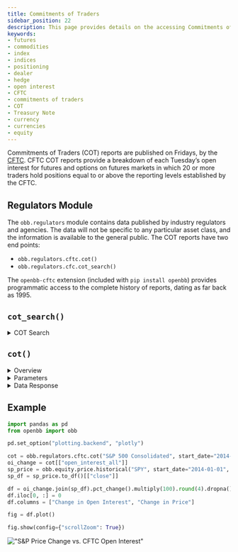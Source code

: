 ```yaml
---
title: Commitments of Traders
sidebar_position: 22
description: This page provides details on the accessing Commitments of Traders reports with the OpenBB Platform, published by the CFTC weekly. There are explanations of the query parameters and data response, as well as examples for use.
keywords:
- futures
- commodities
- index
- indices
- positioning
- dealer
- hedge
- open interest
- CFTC
- commitments of traders
- COT
- Treasury Note
- currency
- currencies
- equity
---
```



<HeadTitle title="Commitments of Traders - User Guides | OpenBB Platform Docs" />

Commitments of Traders (COT) reports are published on Fridays, by the [CFTC](https://www.cftc.gov/MarketReports/CommitmentsofTraders/index.htm). CFTC COT reports provide a breakdown of each Tuesday’s open interest for futures and options on futures markets in which 20 or more traders hold positions equal to or above the reporting levels established by the CFTC.

## Regulators Module

The `obb.regulators` module contains data published by industry regulators and agencies. The data will not be specific to any particular asset class, and the information is available to the general public. The COT reports have two end points:

- `obb.regulators.cftc.cot()`
- `obb.regulators.cfc.cot_search()`

The `openbb-cftc` extension (included with `pip install openbb`) provides programmatic access to the complete history of reports, dating as far back as 1995.

## `cot_search()`

<details>
<summary mdxType="summary">COT Search</summary>

The `obb.regulators.cftc.cot_search()` endpoint is a curated list of current reports. The list can be searched by partial match - i.e., "resources" - and they are classified under categories and subcategories. Get the whole list with an empty query.

Indices - S&P 500, Nasdaq 100, Dow Jones Industrial Average, Russell 1000 & 2000, VIX, Bloomberg Commodity Index, etc. - can be found with the keyword "index".

The example below shows all the S&P reports.

```python
reports = obb.regulators.cftc.cot_search("s&p").to_df()
```

| code   | name                           | commodity_name                | category              | subcategory   |
|:-------|:-------------------------------|:------------------------------|:----------------------|:--------------|
| 43874A | S&P 500 ANNUAL DIVIDEND INDEX  | DIVIDEND INDICES              | FINANCIAL INSTRUMENTS | STOCK INDICES |
| 43874Q | S&P 500 QUARTERLY DIVIDEND IND | DIVIDEND INDICES              | FINANCIAL INSTRUMENTS | STOCK INDICES |
| 13874I | E-MINI S&P TECHNOLOGY INDEX    | S&P BROAD BASED STOCK INDICES | FINANCIAL INSTRUMENTS | STOCK INDICES |
| 138748 | E-MINI S&P CONSU STAPLES INDEX | S&P BROAD BASED STOCK INDICES | FINANCIAL INSTRUMENTS | STOCK INDICES |
| 13874A | E-MINI S&P 500                 | S&P BROAD BASED STOCK INDICES | FINANCIAL INSTRUMENTS | STOCK INDICES |
| 138749 | E-MINI S&P ENERGY INDEX        | S&P BROAD BASED STOCK INDICES | FINANCIAL INSTRUMENTS | STOCK INDICES |
| 13874W | ADJUSTED INT RATE S&P 500 TOTL | S&P BROAD BASED STOCK INDICES | FINANCIAL INSTRUMENTS | STOCK INDICES |
| 13874+ | S&P 500 Consolidated           | S&P BROAD BASED STOCK INDICES | FINANCIAL INSTRUMENTS | STOCK INDICES |
| 13874C | E-MINI S&P FINANCIAL INDEX     | S&P BROAD BASED STOCK INDICES | FINANCIAL INSTRUMENTS | STOCK INDICES |
| 33874A | E-MINI S&P 400 STOCK INDEX     | S&P BROAD BASED STOCK INDICES | FINANCIAL INSTRUMENTS | STOCK INDICES |
| 13874U | MICRO E-MINI S&P 500 INDEX     | S&P BROAD BASED STOCK INDICES | FINANCIAL INSTRUMENTS | STOCK INDICES |
| 13874J | E-MINI S&P UTILITIES INDEX     | S&P BROAD BASED STOCK INDICES | FINANCIAL INSTRUMENTS | STOCK INDICES |
| 13874R | E-MINI S&P REAL ESTATE INDEX   | S&P BROAD BASED STOCK INDICES | FINANCIAL INSTRUMENTS | STOCK INDICES |

</details>

## `cot()`

<details>
<summary mdxType="summary">Overview</summary>

The weekly reports are returned as a flat timeseries. The `id` parameter accepts a flexible input, using the "code" provides an exact match returning the complete history. See the Parameters section below for more information on entering symbols.

```python
sp = obb.regulators.cftc.cot("13874+")

# Display the change in open interest from the previous week, limiting to the last 5 reports.
sp.to_df().T.filter(like="change_in", axis=0).iloc[:,-5:]
```

|                             |   2024-10-15 |   2024-10-22 |   2024-10-29 |   2024-11-05 |   2024-11-12 |
|:----------------------------|-------------:|-------------:|-------------:|-------------:|-------------:|
| change_in_open_interest_all |        88416 |       -95881 |        35345 |       -28290 |       242306 |
| change_in_noncomm_long_all  |        22828 |        11329 |         7547 |        11680 |         -900 |
| change_in_noncomm_short_all |        -6723 |         3364 |       -43078 |       -44221 |        82742 |
| change_in_noncomm_spead_all |        29860 |       -46828 |        48684 |       -12005 |        83965 |
| change_in_comm_long_all     |        23939 |       -48592 |       -30357 |       -28563 |       140423 |
| change_in_comm_short_all    |        65620 |       -47838 |        38124 |        29856 |        76404 |
| change_in_tot_rept_long_all |        76627 |       -84092 |        25874 |       -28888 |       223488 |
| change_in_tot_rept_short    |        88757 |       -91302 |        43730 |       -26370 |       243111 |
| change_in_nonrept_long_all  |        11789 |       -11790 |         9471 |          598 |        18818 |
| change_in_nonrept_short_all |         -341 |        -4579 |        -8385 |        -1921 |         -805 |

:::note

:::

</details>

<details>
<summary mdxType="summary">Parameters</summary>

The parameters here will alter the type of report returned. Use `start_date` and `end_date` to request specific historical windows.

<details>
<summary mdxType="summary">`id: str`</summary>

The `id` parameter will accept different inputs:

- A "code" - i.e, "13874A" - which can be mapped using `cot_search()`, and can be any valid CFTC market contract code. This should be an exact match.
- A commodity name, category, or subcategory - i.e, "precious metals" for palladium, platinum, silver, and gold.
- A partial name match - i.e, "russell", "nasdaq", "japanese yen"
- "all" - returns all reports associated with the `report_type`, for the most recent date.

</details>

<details>
<summary mdxType="summary">`futures_only: bool = False`</summary>

When `True`, returns the futures-only report. Default is False, for the combined (futures and options) report.

</details>

<details>
<summary mdxType="summary">`report_type: Literal["legacy", "disaggregated", "financial", "supplemental"] = "legacy"`</summary>

The Legacy report is broken down by exchange with reported open interest by three trader classifications:
- commercial
- non-commercial
- non-reportable

Disaggregated reports are broken down by Agriculture and Natural Resource contracts, groups reportable open interest positions into four classifications:
- Producer/Merchant
- Swap Dealers
- Managed Money
- Other Reportables

The Traders in Financial Futures (TFF) report includes financial contracts, and the reported open interest has five classifications:
- Dealer
- Asset Manager
- Leveraged Money
- Other Reportables
- Non-Reportables

<details>
<summary mdxType="summary">Supplemental Explanation</summary>

:::info
Excerpt below is from the explanatory notes on the CFTC's [website](https://www.cftc.gov/MarketReports/CommitmentsofTraders/ExplanatoryNotes/index.htm)
:::

Based on the information contained in the report of futures-and-options combined in the short format, the Supplemental report shows an additional category of “Index Traders” in selected agricultural markets. These traders are drawn from the noncommercial and commercial categories. The noncommercial category includes positions of managed funds, pension funds, and other investors that are generally seeking exposure to a broad index of commodity prices as an asset class in an unleveraged and passively-managed manner. The commercial category includes positions for entities whose trading predominantly reflects hedging of over-the-counter transactions involving commodity indices—for example, a swap dealer holding long futures positions to hedge a short commodity index exposure opposite institutional traders, such as pension funds.

All of these traders—whether coming from the noncommercial or commercial categories—are generally replicating a commodity index by establishing long futures positions in the component markets and then rolling those positions forward from future to future using a fixed methodology. Some traders assigned to the Index Traders category are engaged in other futures activity that could not be disaggregated. As a result, the Index Traders category, which is typically made up of traders with long-only futures positions replicating an index, will include some long and short positions where traders have multi-dimensional trading activities, the preponderance of which is index trading. Likewise, the Index Traders category will not include some traders who are engaged in index trading, but for whom it does not represent a substantial part of their overall trading activity.

</details>

</details>

</details>

<details>
<summary mdxType="summary">Data Response</summary>

:::info
The number of fields returned will vary greatly (up to nearly 200) depending on the type of report and CFTC market contract. Numbers are generally categorized as below, in brackets is a key for isolating each group.

- Positions ('positions')
- Percent of open interest ('pct')
- Change in open interest ('change')
- Number of traders ('traders')
- Concentration Ratios ('conc')

See the CFTC's [website](https://www.cftc.gov/MarketReports/CommitmentsofTraders/ExplanatoryNotes/index.htm) for a detailed explanation of each.
:::

<details>
<summary mdxType="summary">Legacy Report Fields</summary>

```python
[
    "date",
    "report_week",
    "market_and_exchange_names",
    "cftc_contract_market_code",
    "cftc_market_code",
    "cftc_region_code",
    "cftc_commodity_code",
    "commodity",
    "commodity_group",
    "commodity_subgroup",
    "futonly_or_combined",
    "contract_units",
    "id",
    "contract_market_name",
    "open_interest_all",
    "noncomm_positions_long_all",
    "noncomm_positions_short_all",
    "noncomm_postions_spread_all",
    "comm_positions_long_all",
    "comm_positions_short_all",
    "tot_rept_positions_long_all",
    "tot_rept_positions_short",
    "nonrept_positions_long_all",
    "nonrept_positions_short_all",
    "open_interest_old",
    "noncomm_positions_long_old",
    "noncomm_positions_short_old",
    "noncomm_positions_spread",
    "comm_positions_long_old",
    "comm_positions_short_old",
    "tot_rept_positions_long_old",
    "tot_rept_positions_short_1",
    "nonrept_positions_long_old",
    "nonrept_positions_short_old",
    "open_interest_other",
    "noncomm_positions_long_other",
    "noncomm_positions_short_other",
    "noncomm_positions_spread_1",
    "comm_positions_long_other",
    "comm_positions_short_other",
    "tot_rept_positions_long_other",
    "tot_rept_positions_short_2",
    "nonrept_positions_long_other",
    "nonrept_positions_short_other",
    "change_in_open_interest_all",
    "change_in_noncomm_long_all",
    "change_in_noncomm_short_all",
    "change_in_noncomm_spead_all",
    "change_in_comm_long_all",
    "change_in_comm_short_all",
    "change_in_tot_rept_long_all",
    "change_in_tot_rept_short",
    "change_in_nonrept_long_all",
    "change_in_nonrept_short_all",
    "pct_of_open_interest_all",
    "pct_of_oi_noncomm_long_all",
    "pct_of_oi_noncomm_short_all",
    "pct_of_oi_noncomm_spread",
    "pct_of_oi_comm_long_all",
    "pct_of_oi_comm_short_all",
    "pct_of_oi_tot_rept_long_all",
    "pct_of_oi_tot_rept_short",
    "pct_of_oi_nonrept_long_all",
    "pct_of_oi_nonrept_short_all",
    "pct_of_open_interest_old",
    "pct_of_oi_noncomm_long_old",
    "pct_of_oi_noncomm_short_old",
    "pct_of_oi_noncomm_spread_1",
    "pct_of_oi_comm_long_old",
    "pct_of_oi_comm_short_old",
    "pct_of_oi_tot_rept_long_old",
    "pct_of_oi_tot_rept_short_1",
    "pct_of_oi_nonrept_long_old",
    "pct_of_oi_nonrept_short_old",
    "pct_of_open_interest_other",
    "pct_of_oi_noncomm_long_other",
    "pct_of_oi_noncomm_short_other",
    "pct_of_oi_noncomm_spread_2",
    "pct_of_oi_comm_long_other",
    "pct_of_oi_comm_short_other",
    "pct_of_oi_tot_rept_long_other",
    "pct_of_oi_tot_rept_short_2",
    "pct_of_oi_nonrept_long_other",
    "pct_of_oi_nonrept_short_other",
    "traders_tot_all",
    "traders_noncomm_long_all",
    "traders_noncomm_short_all",
    "traders_noncomm_spread_all",
    "traders_comm_long_all",
    "traders_comm_short_all",
    "traders_tot_rept_long_all",
    "traders_tot_rept_short_all",
    "traders_tot_old",
    "traders_noncomm_long_old",
    "traders_noncomm_short_old",
    "traders_noncomm_spead_old",
    "traders_comm_long_old",
    "traders_comm_short_old",
    "traders_tot_rept_long_old",
    "traders_tot_rept_short_old",
    "traders_tot_other",
    "traders_noncomm_long_other",
    "traders_noncomm_short_other",
    "traders_noncomm_spread_other",
    "traders_comm_long_other",
    "traders_comm_short_other",
    "traders_tot_rept_long_other",
    "traders_tot_rept_short_other",
    "conc_gross_le_4_tdr_long",
    "conc_gross_le_4_tdr_short",
    "conc_gross_le_8_tdr_long",
    "conc_gross_le_8_tdr_short",
    "conc_net_le_4_tdr_long_all",
    "conc_net_le_4_tdr_short_all",
    "conc_net_le_8_tdr_long_all",
    "conc_net_le_8_tdr_short_all",
    "conc_gross_le_4_tdr_long_1",
    "conc_gross_le_4_tdr_short_1",
    "conc_gross_le_8_tdr_long_1",
    "conc_gross_le_8_tdr_short_1",
    "conc_net_le_4_tdr_long_old",
    "conc_net_le_4_tdr_short_old",
    "conc_net_le_8_tdr_long_old",
    "conc_net_le_8_tdr_short_old",
    "conc_gross_le_4_tdr_long_2",
    "conc_gross_le_4_tdr_short_2",
    "conc_gross_le_8_tdr_long_2",
    "conc_gross_le_8_tdr_short_2",
    "conc_net_le_4_tdr_long_other",
    "conc_net_le_4_tdr_short_other",
    "conc_net_le_8_tdr_long_other",
    "conc_net_le_8_tdr_short_other",
]
```
</details>

<details>
<summary mdxType="summary">Disaggregated Report Fields</summary>

```python
[
    "date",
    "report_week",
    "market_and_exchange_names",
    "cftc_contract_market_code",
    "cftc_market_code",
    "cftc_region_code",
    "cftc_commodity_code",
    "cftc_subgroup_code",
    "commodity",
    "commodity_group",
    "commodity_subgroup",
    "futonly_or_combined",
    "contract_units",
    "id",
    "contract_market_name",
    "open_interest_all",
    "prod_merc_positions_long",
    "prod_merc_positions_short",
    "swap_positions_long_all",
    "swap_positions_short_all",
    "swap_positions_spread_all",
    "m_money_positions_long_all",
    "m_money_positions_short_all",
    "m_money_positions_spread",
    "other_rept_positions_long",
    "other_rept_positions_short",
    "other_rept_positions_spread",
    "tot_rept_positions_long_all",
    "tot_rept_positions_short",
    "nonrept_positions_long_all",
    "nonrept_positions_short_all",
    "open_interest_old",
    "prod_merc_positions_long_1",
    "prod_merc_positions_short_1",
    "swap_positions_long_old",
    "swap_positions_short_old",
    "swap_positions_spread_old",
    "m_money_positions_long_old",
    "m_money_positions_short_old",
    "m_money_positions_spread_1",
    "other_rept_positions_long_1",
    "other_rept_positions_short_1",
    "other_rept_positions_spread_1",
    "tot_rept_positions_long_old",
    "tot_rept_positions_short_1",
    "nonrept_positions_long_old",
    "nonrept_positions_short_old",
    "open_interest_other",
    "prod_merc_positions_long_2",
    "prod_merc_positions_short_2",
    "swap_positions_long_other",
    "swap_positions_short_other",
    "swap_positions_spread_other",
    "m_money_positions_long_other",
    "m_money_positions_short_other",
    "m_money_positions_spread_2",
    "other_rept_positions_long_2",
    "other_rept_positions_short_2",
    "other_rept_positions_spread_2",
    "tot_rept_positions_long_other",
    "tot_rept_positions_short_2",
    "nonrept_positions_long_other",
    "nonrept_positions_short_other",
    "change_in_open_interest_all",
    "change_in_prod_merc_long",
    "change_in_prod_merc_short",
    "change_in_swap_long_all",
    "change_in_swap_short_all",
    "change_in_swap_spread_all",
    "change_in_m_money_long_all",
    "change_in_m_money_short_all",
    "change_in_m_money_spread",
    "change_in_other_rept_long",
    "change_in_other_rept_short",
    "change_in_other_rept_spread",
    "change_in_tot_rept_long_all",
    "change_in_tot_rept_short",
    "change_in_nonrept_long_all",
    "change_in_nonrept_short_all",
    "pct_of_open_interest_all",
    "pct_of_oi_prod_merc_long",
    "pct_of_oi_prod_merc_short",
    "pct_of_oi_swap_long_all",
    "pct_of_oi_swap_short_all",
    "pct_of_oi_swap_spread_all",
    "pct_of_oi_m_money_long_all",
    "pct_of_oi_m_money_short_all",
    "pct_of_oi_m_money_spread",
    "pct_of_oi_other_rept_long",
    "pct_of_oi_other_rept_short",
    "pct_of_oi_other_rept_spread",
    "pct_of_oi_tot_rept_long_all",
    "pct_of_oi_tot_rept_short",
    "pct_of_oi_nonrept_long_all",
    "pct_of_oi_nonrept_short_all",
    "pct_of_open_interest_old",
    "pct_of_oi_prod_merc_long_1",
    "pct_of_oi_prod_merc_short_1",
    "pct_of_oi_swap_long_old",
    "pct_of_oi_swap_short_old",
    "pct_of_oi_swap_spread_old",
    "pct_of_oi_m_money_long_old",
    "pct_of_oi_m_money_short_old",
    "pct_of_oi_m_money_spread_1",
    "pct_of_oi_other_rept_long_1",
    "pct_of_oi_other_rept_short_1",
    "pct_of_oi_other_rept_spread_1",
    "pct_of_oi_tot_rept_long_old",
    "pct_of_oi_tot_rept_short_1",
    "pct_of_oi_nonrept_long_old",
    "pct_of_oi_nonrept_short_old",
    "pct_of_open_interest_other",
    "pct_of_oi_prod_merc_long_2",
    "pct_of_oi_prod_merc_short_2",
    "pct_of_oi_swap_long_other",
    "pct_of_oi_swap_short_other",
    "pct_of_oi_swap_spread_other",
    "pct_of_oi_m_money_long_other",
    "pct_of_oi_m_money_short_other",
    "pct_of_oi_m_money_spread_2",
    "pct_of_oi_other_rept_long_2",
    "pct_of_oi_other_rept_short_2",
    "pct_of_oi_other_rept_spread_2",
    "pct_of_oi_tot_rept_long_other",
    "pct_of_oi_tot_rept_short_2",
    "pct_of_oi_nonrept_long_other",
    "pct_of_oi_nonrept_short_other",
    "traders_tot_all",
    "traders_prod_merc_long_all",
    "traders_prod_merc_short_all",
    "traders_swap_short_all",
    "traders_m_money_short_all",
    "traders_m_money_spread_all",
    "traders_other_rept_long_all",
    "traders_other_rept_spread",
    "traders_tot_rept_long_all",
    "traders_tot_rept_short_all",
    "traders_tot_old",
    "traders_prod_merc_long_old",
    "traders_prod_merc_short_old",
    "traders_swap_short_old",
    "traders_m_money_short_old",
    "traders_m_money_spread_old",
    "traders_other_rept_long_old",
    "traders_other_rept_spread_1",
    "traders_tot_rept_long_old",
    "traders_tot_rept_short_old",
    "traders_tot_other",
    "traders_prod_merc_long_other",
    "traders_prod_merc_short_other",
    "traders_swap_long_other",
    "traders_swap_short_other",
    "traders_swap_spread_other",
    "traders_m_money_long_other",
    "traders_m_money_short_other",
    "traders_m_money_spread_other",
    "traders_other_rept_long_other",
    "traders_other_rept_short_2",
    "traders_other_rept_spread_2",
    "traders_tot_rept_long_other",
    "traders_tot_rept_short_other",
    "conc_gross_le_4_tdr_long",
    "conc_gross_le_4_tdr_short",
    "conc_gross_le_8_tdr_long",
    "conc_gross_le_8_tdr_short",
    "conc_net_le_4_tdr_long_all",
    "conc_net_le_4_tdr_short_all",
    "conc_net_le_8_tdr_long_all",
    "conc_net_le_8_tdr_short_all",
    "conc_gross_le_4_tdr_long_1",
    "conc_gross_le_4_tdr_short_1",
    "conc_gross_le_8_tdr_long_1",
    "conc_gross_le_8_tdr_short_1",
    "conc_net_le_4_tdr_long_old",
    "conc_net_le_4_tdr_short_old",
    "conc_net_le_8_tdr_long_old",
    "conc_net_le_8_tdr_short_old",
    "conc_gross_le_4_tdr_long_2",
    "conc_gross_le_4_tdr_short_2",
    "conc_gross_le_8_tdr_long_2",
    "conc_gross_le_8_tdr_short_2",
    "conc_net_le_4_tdr_long_other",
    "conc_net_le_4_tdr_short_other",
    "conc_net_le_8_tdr_long_other",
    "conc_net_le_8_tdr_short_other",
    "traders_swap_long_all",
    "traders_swap_spread_all",
    "traders_m_money_long_all",
    "traders_other_rept_short",
    "traders_swap_long_old",
    "traders_swap_spread_old",
    "traders_m_money_long_old",
    "traders_other_rept_short_1",
]
```
</details>

<details>
<summary mdxType="summary">Financial Report Fields</summary>

```python
[
    "date",
    "report_week",
    "market_and_exchange_names",
    "cftc_contract_market_code",
    "cftc_market_code",
    "cftc_region_code",
    "cftc_commodity_code",
    "cftc_subgroup_code",
    "commodity",
    "commodity_group",
    "commodity_subgroup",
    "futonly_or_combined",
    "contract_units",
    "id",
    "contract_market_name",
    "open_interest_all",
    "dealer_positions_long_all",
    "dealer_positions_short_all",
    "dealer_positions_spread_all",
    "asset_mgr_positions_long",
    "asset_mgr_positions_short",
    "asset_mgr_positions_spread",
    "lev_money_positions_long",
    "lev_money_positions_short",
    "lev_money_positions_spread",
    "other_rept_positions_long",
    "other_rept_positions_short",
    "other_rept_positions_spread",
    "tot_rept_positions_long_all",
    "tot_rept_positions_short",
    "nonrept_positions_long_all",
    "nonrept_positions_short_all",
    "change_in_open_interest_all",
    "change_in_dealer_long_all",
    "change_in_dealer_short_all",
    "change_in_dealer_spread_all",
    "change_in_asset_mgr_long",
    "change_in_asset_mgr_short",
    "change_in_asset_mgr_spread",
    "change_in_lev_money_long",
    "change_in_lev_money_short",
    "change_in_lev_money_spread",
    "change_in_other_rept_long",
    "change_in_other_rept_short",
    "change_in_other_rept_spread",
    "change_in_tot_rept_long_all",
    "change_in_tot_rept_short",
    "change_in_nonrept_long_all",
    "change_in_nonrept_short_all",
    "pct_of_open_interest_all",
    "pct_of_oi_dealer_long_all",
    "pct_of_oi_dealer_short_all",
    "pct_of_oi_dealer_spread_all",
    "pct_of_oi_asset_mgr_long",
    "pct_of_oi_asset_mgr_short",
    "pct_of_oi_asset_mgr_spread",
    "pct_of_oi_lev_money_long",
    "pct_of_oi_lev_money_short",
    "pct_of_oi_lev_money_spread",
    "pct_of_oi_other_rept_long",
    "pct_of_oi_other_rept_short",
    "pct_of_oi_other_rept_spread",
    "pct_of_oi_tot_rept_long_all",
    "pct_of_oi_tot_rept_short",
    "pct_of_oi_nonrept_long_all",
    "pct_of_oi_nonrept_short_all",
    "traders_tot_all",
    "traders_dealer_short_all",
    "traders_dealer_spread_all",
    "traders_asset_mgr_long_all",
    "traders_lev_money_long_all",
    "traders_lev_money_short_all",
    "traders_lev_money_spread",
    "traders_other_rept_long_all",
    "traders_other_rept_short",
    "traders_tot_rept_long_all",
    "traders_tot_rept_short_all",
    "conc_gross_le_4_tdr_long",
    "conc_gross_le_4_tdr_short",
    "conc_gross_le_8_tdr_long",
    "conc_gross_le_8_tdr_short",
    "conc_net_le_4_tdr_long_all",
    "conc_net_le_4_tdr_short_all",
    "conc_net_le_8_tdr_long_all",
    "conc_net_le_8_tdr_short_all",
    "traders_dealer_long_all",
    "traders_asset_mgr_short_all",
    "traders_asset_mgr_spread",
    "traders_other_rept_spread",
]
```
</details>

<details>
<summary mdxType="summary">Supplemental Report Fields</summary>

```python
[
    "date",
    "report_week",
    "market_and_exchange_names",
    "cftc_contract_market_code",
    "cftc_market_code",
    "cftc_region_code",
    "cftc_commodity_code",
    "commodity",
    "commodity_group",
    "commodity_subgroup",
    "contract_units",
    "id",
    "contract_market_name",
    "open_interest_all",
    "ncomm_postions_long_all_nocit",
    "ncomm_postions_short_all_nocit",
    "ncomm_postions_spread_all_nocit",
    "comm_positions_long_all_nocit",
    "comm_positions_short_all_nocit",
    "tot_rept_positions_long_all",
    "tot_rept_positions_short",
    "nonrept_positions_long_all",
    "nonrept_positions_short_all",
    "cit_positions_long_all",
    "cit_positions_short_all",
    "change_open_interest_all",
    "change_noncomm_long_all_nocit",
    "change_noncomm_short_all_nocit",
    "change_noncomm_spead_all_nocit",
    "change_comm_long_all_nocit",
    "change_comm_short_all_nocit",
    "change_tot_rept_long_all",
    "change_tot_rept_short_all",
    "change_nonrept_long_all",
    "change_nonrept_short_all",
    "change_cit_long_all",
    "change_cit_short_all",
    "pct_open_interest_all",
    "pct_oi_noncomm_long_all_nocit",
    "pct_oi_noncomm_short_all_nocit",
    "pct_oi_noncomm_spread_all_nocit",
    "pct_oi_comm_long_all_nocit",
    "pct_oi_comm_short_all_nocit",
    "pct_oi_tot_rept_long_all_nocit",
    "pct_oi_tot_rept_short_all_nocit",
    "pct_oi_nonrept_long_all_nocit",
    "pct_oi_nonrept_short_all_nocit",
    "pct_oi_cit_long_all",
    "pct_oi_cit_short_all",
    "traders_tot_all",
    "traders_noncomm_long_all_nocit",
    "traders_noncomm_short_all_nocit",
    "traders_noncomm_spread_all_nocit",
    "traders_comm_long_all_nocit",
    "traders_comm_short_all_nocit",
    "traders_tot_rept_long_all_nocit",
    "traders_tot_rept_short_all_nocit",
    "traders_cit_long_all",
    "traders_cit_short_all",
]
```
</details>

</details>

## Example

```python
import pandas as pd
from openbb import obb

pd.set_option("plotting.backend", "plotly")

cot = obb.regulators.cftc.cot("S&P 500 Consolidated", start_date="2014-01-01").to_df()
oi_change = cot[["open_interest_all"]]
sp_price = obb.equity.price.historical("SPY", start_date="2014-01-01", interval="1d", provider="yfinance")
sp_df = sp_price.to_df()[["close"]]

df = oi_change.join(sp_df).pct_change().multiply(100).round(4).dropna()
df.iloc[0, :] = 0
df.columns = ["Change in Open Interest", "Change in Price"]

fig = df.plot()

fig.show(config={"scrollZoom": True})
```

!["S&P Price Change vs. CFTC Open Interest"](https://github.com/user-attachments/assets/cddb9c0a-19ad-482d-82a3-515cd82ec1a1)


